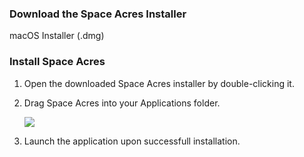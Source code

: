 
### Download the Space Acres Installer
<div className={`${styles.buttons} ${styles.flexContainer}`}>
    <Link
        className="button button--secondary"
        to="https://github.com/autonomys/space-acres/releases/download/0.2.3/space-acres-0.2.3.dmg"
        style={{ display: 'flex', flexDirection: 'column', alignItems: 'center', justifyContent: 'center', textAlign: 'center', padding: '10px' }}>
        <span style={{ fontSize: '20px' }}>macOS Installer</span>
        <span style={{ fontSize: '14px' }}>(.dmg)</span>
    </Link>
</div>

### Install Space Acres

1. Open the downloaded Space Acres installer by double-clicking it. 
2. Drag Space Acres into your Applications folder.
    
    ![](/img/doc-imgs/space-acres/mac-space-acres-setup-1.png)
    
3. Launch the application upon successfull installation. 

